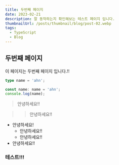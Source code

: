 ```yaml
---
title: 두번째 페이지
date: 2023-02-21
description: 잘 동작하는지 확인해보는 테스트 페이지 입니다.
thumbnailUrl: /posts/thumbnail/blog/post-02.webp
tags:
  - TypeScript
  - Blog
---
```


## 두번째 페이지

이 페이지는 두번째 페이지 입니다.!!

```typescript
type name = 'ahn';

const name: name = 'ahn';
console.log(name);
```

> 안녕하세요!!

> > 안녕하세요!!

- 안녕하세요!
  - 안녕하세요!!
  - 안녕하세요!!
- 안녕하세요!!

### 테스트!!!
